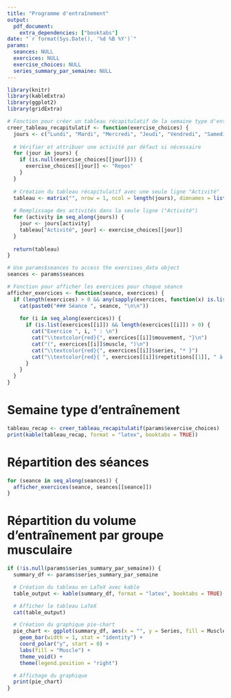 ```yaml
---
title: "Programme d'entraînement"
output:
  pdf_document:
    extra_dependencies: ["booktabs"]
date: "`r format(Sys.Date(), '%d %B %Y')`"
params:
  seances: NULL
  exercices: NULL
  exercise_choices: NULL
  series_summary_par_semaine: NULL
---
```


```r
library(knitr)
library(kableExtra)
library(ggplot2)
library(gridExtra)

# Fonction pour créer un tableau récapitulatif de la semaine type d'entraînement
creer_tableau_recapitulatif <- function(exercise_choices) {
  jours <- c("Lundi", "Mardi", "Mercredi", "Jeudi", "Vendredi", "Samedi", "Dimanche")
  
  # Vérifier et attribuer une activité par défaut si nécessaire
  for (jour in jours) {
    if (is.null(exercise_choices[[jour]])) {
      exercise_choices[[jour]] <- "Repos"
    }
  }
  
  # Création du tableau récapitulatif avec une seule ligne "Activité"
  tableau <- matrix("", nrow = 1, ncol = length(jours), dimnames = list("Activité", jours))
  
  # Remplissage des activités dans la seule ligne ("Activité")
  for (activity in seq_along(jours)) {
    jour <- jours[activity]
    tableau["Activité", jour] <- exercise_choices[[jour]]
  }
  
  return(tableau)
}

# Use params$seances to access the exercises_data object
seances <- params$seances

# Fonction pour afficher les exercices pour chaque séance
afficher_exercices <- function(seance, exercices) {
  if (length(exercices) > 0 && any(sapply(exercices, function(x) is.list(x) && length(x) > 0))) {
    cat(paste0("### Séance ", seance, "\n\n"))
    
    for (i in seq_along(exercices)) {
      if (is.list(exercices[[i]]) && length(exercices[[i]]) > 0) {
        cat("Exercice ", i, " : \n")
        cat("\\textcolor{red}{", exercices[[i]]$mouvement, "}\n")
        cat("(", exercices[[i]]$muscle, ")\n")
        cat("\\textcolor{red}{", exercices[[i]]$series, "* }")
        cat("\\textcolor{red}{ ", exercices[[i]]$repetitions[[1]], " à ", exercices[[i]]$repetitions[[2]], " répétitions}\n\n")
      }
    }
  }
}
```

# Semaine type d'entraînement
```r
tableau_recap <- creer_tableau_recapitulatif(params$exercise_choices)
print(kable(tableau_recap, format = "latex", booktabs = TRUE))
```

# Répartition des séances
```r
for (seance in seq_along(seances)) {
  afficher_exercices(seance, seances[[seance]])
}
```

# Répartition du volume d'entraînement par groupe musculaire
```r
if (!is.null(params$series_summary_par_semaine)) {
  summary_df <- params$series_summary_par_semaine

  # Création du tableau en LaTeX avec kable
  table_output <- kable(summary_df, format = "latex", booktabs = TRUE)

  # Afficher le tableau LaTeX
  cat(table_output)

  # Création du graphique pie-chart
  pie_chart <- ggplot(summary_df, aes(x = "", y = Series, fill = Muscle)) +
    geom_bar(width = 1, stat = "identity") +
    coord_polar("y", start = 0) +
    labs(fill = "Muscle") +
    theme_void() +
    theme(legend.position = "right")

  # Affichage du graphique
  print(pie_chart)
}
```
